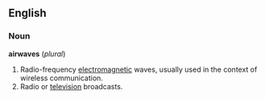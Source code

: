 ==English==
===Noun===
'''airwaves''' (''plural'')
#Radio-frequency [[electromagnetic]] waves, usually used in the context of wireless communication. 
#Radio or [[television]] broadcasts.